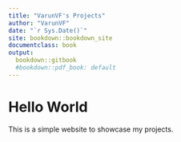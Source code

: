 ```yaml
---
title: "VarunVF's Projects"
author: "VarunVF"
date: "`r Sys.Date()`"
site: bookdown::bookdown_site
documentclass: book
output:
  bookdown::gitbook
  #bookdown::pdf_book: default
---
```


# Hello World {-}

This is a simple website to showcase my projects.

<!-- If you need PDF output, uncomment bookdown::pdf_book above in YAML. You will need a LaTeX installation, e.g., https://yihui.name/tinytex/ -->
